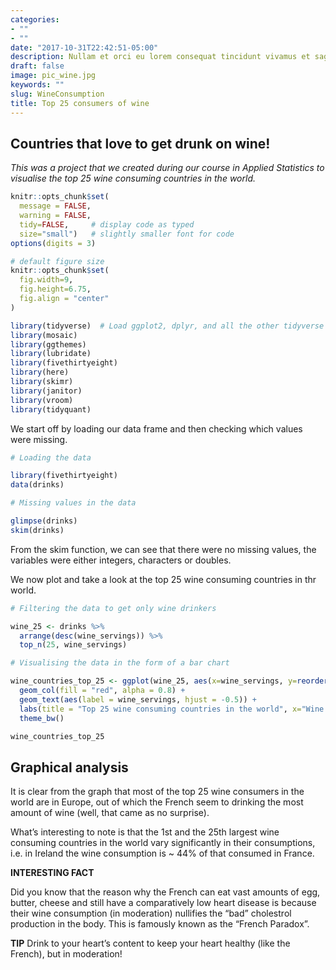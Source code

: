 ```yaml
---
categories:
- ""
- ""
date: "2017-10-31T22:42:51-05:00"
description: Nullam et orci eu lorem consequat tincidunt vivamus et sagittis magna sed nunc rhoncus condimentum sem. In efficitur ligula tate urna. Maecenas massa sed magna lacinia magna pellentesque lorem ipsum dolor. Nullam et orci eu lorem consequat tincidunt. Vivamus et sagittis tempus.
draft: false
image: pic_wine.jpg
keywords: ""
slug: WineConsumption
title: Top 25 consumers of wine
---
```


## Countries that love to get drunk on wine!

*This was a project that we created during our course in Applied Statistics to visualise the top 25 wine consuming countries in the world.* 

```r
knitr::opts_chunk$set(
  message = FALSE, 
  warning = FALSE, 
  tidy=FALSE,     # display code as typed
  size="small")   # slightly smaller font for code
options(digits = 3)

# default figure size
knitr::opts_chunk$set(
  fig.width=9, 
  fig.height=6.75,
  fig.align = "center"
)
```


```r
library(tidyverse)  # Load ggplot2, dplyr, and all the other tidyverse packages
library(mosaic)
library(ggthemes)
library(lubridate)
library(fivethirtyeight)
library(here)
library(skimr)
library(janitor)
library(vroom)
library(tidyquant)
```

We start off by loading our data frame and then checking which values were missing.

```r

# Loading the data

library(fivethirtyeight)
data(drinks)

```

```r

# Missing values in the data

glimpse(drinks)
skim(drinks)

```

From the skim function, we can see that there were no missing values, the variables were either integers, characters or doubles.

We now plot and take a look at the top 25 wine consuming countries in thr world.

```r

# Filtering the data to get only wine drinkers

wine_25 <- drinks %>% 
  arrange(desc(wine_servings)) %>% 
  top_n(25, wine_servings) 

# Visualising the data in the form of a bar chart 

wine_countries_top_25 <- ggplot(wine_25, aes(x=wine_servings, y=reorder(country, wine_servings))) + 
  geom_col(fill = "red", alpha = 0.8) + 
  geom_text(aes(label = wine_servings, hjust = -0.5)) +
  labs(title = "Top 25 wine consuming countries in the world", x="Wine servings", y="Country") +
  theme_bw()

```

```r
wine_countries_top_25
```

## Graphical analysis

It is clear from the graph that most of the top 25 wine consumers in the world are in Europe, out of which the French seem to drinking the most amount of wine (well, that came as no surprise). 

What's interesting to note is that the 1st and the 25th largest wine consuming countries in the world vary significantly in their consumptions, i.e. in Ireland the wine consumption is ~ 44% of that consumed in France. 

**INTERESTING FACT**

Did you know that the reason why the French can eat vast amounts of egg, butter, cheese and still have a comparatively low heart disease is because their wine consumption (in moderation) nullifies the "bad" cholestrol production in the body. This is famously known as the "French Paradox".

**TIP**
Drink to your heart's content to keep your heart healthy (like the French), but in moderation!